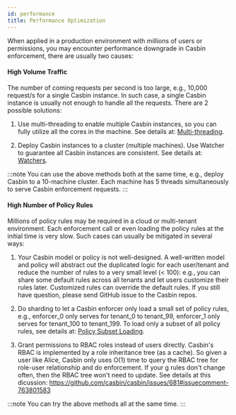 ```yaml
---
id: performance
title: Performance Optimization
---
```


When applied in a production environment with millions of users or permissions, you may encounter performance downgrade in Casbin enforcement, there are usually two causes:

#### High Volume Traffic

The number of coming requests per second is too large, e.g., 10,000 request/s for a single Casbin instance. In such case, a single Casbin instance is usually not enough to handle all the requests. There are 2 possible solutions:

1. Use multi-threading to enable multiple Casbin instances, so you can fully utilize all the cores in the machine. See details at: [Multi-threading](/docs/en/multi-threading).

2. Deploy Casbin instances to a cluster (multiple machines). Use Watcher to guarantee all Casbin instances are consistent. See details at: [Watchers](/docs/en/watchers).

:::note
You can use the above methods both at the same time, e.g., deploy Casbin to a 10-machine cluster. Each machine has 5 threads simultaneously to serve Casbin enforcement requests.
:::

#### High Number of Policy Rules

Millions of policy rules may be required in a cloud or multi-tenant environment. Each enforcement call or even loading the policy rules at the initial time is very slow. Such cases can usually be mitigated in several ways:

1. Your Casbin model or policy is not well-designed. A well-written model and policy will abstract out the duplicated logic for each user/tenant and reduce the number of rules to a very small level (< 100): e.g., you can share some default rules across all tenants and let users customize their rules later. Customized rules can override the default rules. If you still have question, please send GitHub issue to the Casbin repos.

2. Do sharding to let a Casbin enforcer only load a small set of policy rules, e.g., enforcer_0 only serves for tenant_0 to tenant_99, enforcer_1 only serves for tenant_100 to tenant_199. To load only a subset of all policy rules, see details at: [Policy Subset Loading](/docs/en/policy-subset-loading).

3. Grant permissions to RBAC roles instead of users directly. Casbin's RBAC is implemented by a role inheritance tree (as a cache). So given a user like Alice, Casbin only uses O(1) time to query the RBAC tree for role-user relationship and do enforcement. If your g rules don't change often, then the RBAC tree won't need to update. See details at this dicussion: https://github.com/casbin/casbin/issues/681#issuecomment-763801583

:::note
You can try the above methods all at the same time.
:::
